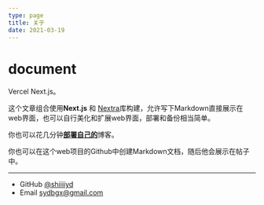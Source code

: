 ```yaml
---
type: page
title: 关于
date: 2021-03-19
---
```


# document

Vercel Next.js。

这个文章组合使用**Next.js** 和 [Nextra](https://nextra.vercel.app/)库构建，允许写下Markdown直接展示在web界面，也可以自行美化和扩展web界面，部署和备份相当简单。

你也可以花几分钟[**部署自己的**](https://vercel.com/new/git/external?repository-url=https://github.com/vercel-solutions/nextjs-portfolio-starter&project-name=portfolio&repository-name=portfolio)博客。

你也可以在这个web项目的Github中创建Markdown文档，随后他会展示在帖子中。

---

- GitHub [@shiiiiyd](https://github.com/shiiiiyd)
- Email sydbgx@gmail.com
